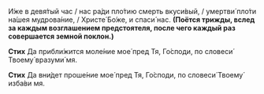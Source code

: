 И́же в девя́тый час / нас ра́ди пло́тию смерть вкуси́вый, / умертви́ пло́ти на́шея мудрова́ние, / Христе́ Бо́же, и спаси́ нас. **(Поётся трижды, вслед за каждым возглашением предстоятеля, после чего каждый раз совершается земной поклон.)**

**Стих** Да прибли́жится моле́ние мое́ пред Тя, Го́споди, по словеси́ Твоему́ вразуми́ мя.

**Стих** Да вни́дет проше́ние мое́ пред Тя, Го́споди, по словеси́ Твоему́ изба́ви мя.
